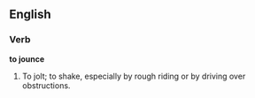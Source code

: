 ==English==

===Verb===

'''to jounce'''

#To jolt; to shake, especially by rough riding or by driving over obstructions.